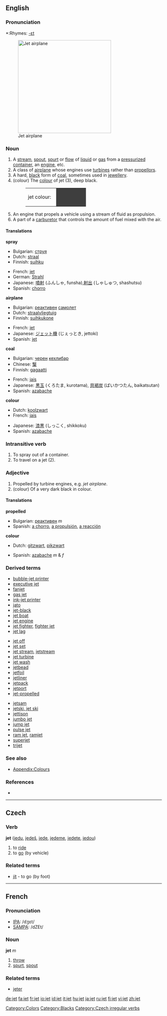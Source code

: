 ==English==


===Pronunciation===
*:Rhymes: [[Rhymes:English:-ɛt|-ɛt]]

[[Image:MiG-17F Top View.JPG|thumb|right|300px|Jet airplane]]
===Noun===
{{en-noun}}

# A [[stream]], [[spout]], [[spurt]] or [[flow]] of [[liquid]] or [[gas]] from a [[pressurize]]d [[container]], an [[engine]], etc.
# A class of [[airplane]] whose engines use [[turbine]]s rather than [[propellor]]s. 
# A hard, [[black]] form of [[coal]], sometimes used in [[jewellery]].
# (colour) The [[colour]] of jet (3), deep black.
#:<table><tr><td>jet colour: &nbsp;</td><td bgcolor="#3E3E3E" width="80">&nbsp; </td></tr></table>
# An engine that propels a vehicle using a stream of fluid as propulsion. 
# A part of a [[carburetor]] that controls the amount of fuel mixed with the air.

====Translations====
'''spray'''
{{top}}
*Bulgarian: [[струя]] {{f}}
*Dutch: [[straal]] {{f}}
*Finnish: [[suihku]]
{{mid}}
*French: [[jet]] {{m}}
*German: [[Strahl]] {{m}}
*Japanese: [[噴射]] (ふんしゃ, funsha),[[射出]] (しゃしゅつ, shashutsu)
*Spanish: [[chorro]] {{m}}
{{bottom}}

'''airplane'''
{{top}}
*Bulgarian: [[реактивен]] [[самолет]] {{m}}
*Dutch: [[straalvliegtuig]] {{n}}
*Finnish: [[suihkukone]] 
{{mid}}
*French: [[jet]] {{m}}
*Japanese: [[ジェット機]] (じぇっとき, jettoki)
*Spanish: [[jet]] {{m}}
{{bottom}}

'''coal'''
{{top}}
*Bulgarian: [[черен]] [[кехлибар]] {{m}}
*Chinese: [[瑿]]
*Finnish: [[gagaatti]]
{{mid}}
*French: [[jais]]
*Japanese: [[黒玉]] (くろたま, kurotama), [[貝褐炭]] (ばいかつたん, baikatsutan)
*Spanish: [[azabache]] {{m}}
{{bottom}}

'''colour'''
{{top}}
*Dutch: [[koolzwart]] {{n}}
*French: [[jais]]
{{mid}}
*Japanese: [[漆黒]] (しっこく, shikkoku)
*Spanish: [[azabache]] {{m}}
{{bottom}}

===Intransitive verb===
{{en-verb|jet|t|ing}}

# To spray out of a container.
# To travel on a jet (2).

===Adjective===
{{en-adj-notcomp}}

# Propelled by turbine engines, e.g. ''jet airplane''.
# (colour) Of a very dark black in colour.

====Translations====
'''propelled'''
{{top}}
*Bulgarian: [[реактивен]] ''m''
*Spanish: [[a chorro]], [[a propulsión]], [[a reacción]]
{{mid}}
{{bottom}}

'''colour'''
{{top}}
*Dutch: [[gitzwart]], [[pikzwart]]
{{mid}}
*Spanish: [[azabache]] ''m'' & ''f''
{{bottom}}

===Derived terms===
{{top3}}
*[[bubble-jet printer]]
*[[executive jet]]
*[[fanjet]]
*[[gas jet]]
*[[ink-jet printer]]
*[[jato]]
*[[jet-black]]
*[[jet boat]]
*[[jet engine]]
*[[jet fighter]], [[fighter jet]]
*[[jet lag]]
{{mid3}}
*[[jet off]]
*[[jet set]]
*[[jet stream]], [[jetstream]]
*[[jet turbine]]
*[[jet wash]]
*[[jetbead]]
*[[jetfoil]]
*[[jetliner]]
*[[jetpack]]
*[[jetport]]
*[[jet-propelled]]
{{mid3}}
*[[jetsam]]
*[[jetski, jet ski]]
*[[jettison]]
*[[jumbo jet]]
*[[jump jet]]
*[[pulse jet]]
*[[ram jet]], [[ramjet]]
*[[superjet]]
*[[trijet]]
{{bottom}}

===See also===
*[[Wiktionary_Appendix:Colours|Appendix:Colours]]

===References===
*{{R:1913}}

[[Category:Colors]]
[[Category:Blacks]]

----

==Czech==
===Verb===
'''jet''' ([[jedu]], [[jedeš]], [[jede]], [[jedeme]], [[jedete]], [[jedou]])

#to [[ride]]
#to [[go]] (by vehicle)

===Related terms===
* [[jít]] - to go (by foot)

[[Category:Czech irregular verbs]]

----

==French==

===Pronunciation===
*[[w:IPA|IPA]]: /dʒɛt/
*[[w:SAMPA|SAMPA]]: /dZEt/

===Noun===
'''jet''' ''m''

# [[throw]]
# [[spurt]], [[spout]]

===Related terms===
*[[jeter]]

[[de:jet]]
[[fa:jet]]
[[fr:jet]]
[[io:jet]]
[[id:jet]]
[[it:jet]]
[[hu:jet]]
[[ja:jet]]
[[ru:jet]]
[[fi:jet]]
[[vi:jet]]
[[zh:jet]]